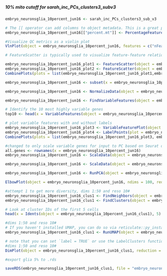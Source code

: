 

##### 10% mito cutoff for sarah_inc_PCs_clusters3_subv3
```r
embryo_neuronsglia_10percent_jun16 <- sarah_inc_PCs_clusters3_sub_v3
```

```r
# The [[ operator can add columns to object metadata. This is a great place to stash QC stats
embryo_neuronsglia_10percent_jun16[["percent.mt"]] <- PercentageFeatureSet(object = embryo_neuronsglia_10percent_jun16, pattern = "mt:") #for drosophila use mt: to designate mitochondiral gene?
```

```r

#Visualize QC metrics as a violin plot
VlnPlot(object = embryo_neuronsglia_10percent_jun16, features = c("nFeature_RNA", "nCount_RNA", "percent.mt"), ncol = 3)

# FeatureScatter is typically used to visualize feature-feature relationships, but can be used for anything calculated by the object, i.e. columns in object metadata, PC scores etc.

embryo_neuronsglia_10percent_jun16_plot1 <- FeatureScatter(object = embryo_neuronsglia_10percent_jun16, feature1 = "nCount_RNA", feature2 = "percent.mt") 
embryo_neuronsglia_10percent_jun16_plot2 <- FeatureScatter(object = embryo_neuronsglia_10percent_jun16, feature1 = "nCount_RNA", feature2 = "nFeature_RNA") 
CombinePlots(plots = list(embryo_neuronsglia_10percent_jun16_plot1,embryo_neuronsglia_10percent_jun16_plot2))

embryo_neuronsglia_10percent_jun16 <- subset(x = embryo_neuronsglia_10percent_jun16, subset = nFeature_RNA > 50 & nFeature_RNA < 3000 & percent.mt < 10)
```

```r
embryo_neuronsglia_10percent_jun16 <- NormalizeData(object = embryo_neuronsglia_10percent_jun16, normalization.method = "LogNormalize", scale.factor = 1e4)

```

```r
embryo_neuronsglia_10percent_jun16 <- FindVariableFeatures(object = embryo_neuronsglia_10percent_jun16, selection.method = 'vst', nfeatures = 13000)

# Identify the 10 most highly variable genes
top10 <- head(x = VariableFeatures(object = embryo_neuronsglia_10percent_jun16), 20)

# plot variable features with and without labels
embryo_neuronsglia_10percent_jun16_plot3 <- VariableFeaturePlot(object = embryo_neuronsglia_10percent_jun16)
embryo_neuronsglia_10percent_jun16_plot4 <- LabelPoints(plot = embryo_neuronsglia_10percent_jun16_plot3, points = top10, repel = TRUE)
CombinePlots(plots = list(embryo_neuronsglia_10percent_jun16_plot3, embryo_neuronsglia_10percent_jun16_plot4))

```

```r
#changed to only scale variable genes for input to PC based on Seurat documentation, this is different than scaling all genes as we were doing before#
all.genes <- rownames(x = embryo_neuronsglia_10percent_jun16)
embryo_neuronsglia_10percent_jun16 <- ScaleData(object = embryo_neuronsglia_10percent_jun16)
```

```r
embryo_neuronsglia_10percent_jun16 <- ScaleData(object = embryo_neuronsglia_10percent_jun16, vars.to.regress = 'percent.mt')
```

```r
embryo_neuronsglia_10percent_jun16 <- RunPCA(object = embryo_neuronsglia_10percent_jun16, features = VariableFeatures(object = embryo_neuronsglia_10percent_jun16))
```

```r
ElbowPlot(object = embryo_neuronsglia_10percent_jun16, ndims = 100, reduction = "pca")
```

```r
#attempt 1 to get more diversity, dims 1:50 and reso 10#
embryo_neuronsglia_10percent_jun16_clus1 <- FindNeighbors(object = embryo_neuronsglia_10percent_jun16, dims = 1:50)
embryo_neuronsglia_10percent_jun16_clus1 <- FindClusters(object = embryo_neuronsglia_10percent_jun16_clus1, resolution = 2.0)

# Look at cluster IDs of the first 5 cells
head(x = Idents(object = embryo_neuronsglia_10percent_jun16_clus1), 5)
```

```r
#dims 1:50 and reso 10#
# If you haven't installed UMAP, you can do so via reticulate::py_install(packages = "umap-learn")
embryo_neuronsglia_10percent_jun16_clus1 <- RunUMAP(object = embryo_neuronsglia_10percent_jun16_clus1, dims = 1:50)
```

```r
# note that you can set `label = TRUE` or use the LabelClusters function to help label individual clusters
#dims 1:50 and reso 10#
DimPlot(object = embryo_neuronsglia_10percent_jun16_clus1, reduction = 'umap', label = TRUE)
```

```r
#export glia 5% to .rds

saveRDS(embryo_neuronsglia_10percent_jun16_clus1, file = "embryo_neuronsglia_10percent_jun16.rds")
```